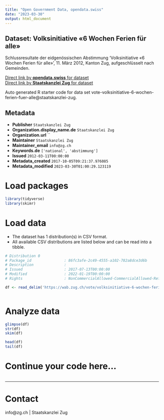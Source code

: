 ```yaml
---
title: "Open Government Data, opendata.swiss"
date: "2023-03-30"
output: html_document
---
```


## Dataset: Volksinitiative «6 Wochen Ferien für alle»

Schlussresultate der eidgenössischen Abstimmung 'Volksinitiative «6 Wochen Ferien für alle»', 11. März 2012, Kanton Zug, aufgeschlüsselt nach Gemeinden.

[Direct link by **opendata.swiss** for dataset](https://opendata.swiss/de/dataset/volksinitiative-6-wochen-ferien-fur-alle)<br>
[Direct link by **Staatskanzlei Zug** for dataset](https://wab.zug.ch/vote/volksinitiative-6-wochen-ferien-fuer-alle/data)

Auto generated R starter code for data set vote-volksinitiative-6-wochen-ferien-fuer-alle@staatskanzlei-zug.

## Metadata

- **Publisher** `Staatskanzlei Zug`
- **Organization.display_name.de** `Staatskanzlei Zug`
- **Organization.url** ``
- **Maintainer** `Staatskanzlei Zug`
- **Maintainer_email** `info@zg.ch`
- **Keywords.de** `['national', 'abstimmung']`
- **Issued** `2012-03-11T00:00:00`
- **Metadata_created** `2017-10-05T09:21:37.976085`
- **Metadata_modified** `2023-03-30T01:00:29.123119`


# Load packages

```r

library(tidyverse)
library(skimr)

```

# Load data

-   The dataset has 1 distribution(s) in CSV format.
-   All available CSV distributions are listed below and can be read into a tibble.

```r

# Distribution 0
# Package_id               : 86fc3afe-2c49-4555-a102-782a8dce3d6b
# Description              : 
# Issued                   : 2017-07-13T00:00:00
# Modified                 : 2022-01-19T00:00:00
# Rights                   : NonCommercialAllowed-CommercialAllowed-ReferenceRequired

df <- read_delim('https://wab.zug.ch/vote/volksinitiative-6-wochen-ferien-fuer-alle/data-csv')



```

# Analyze data

```r

glimpse(df)
str(df)
skim(df)

head(df)
tail(df)

```

# Continue your code here...

```r

```

------------------------------------------------------------------------

# Contact

info@zg.ch | Staatskanzlei Zug
